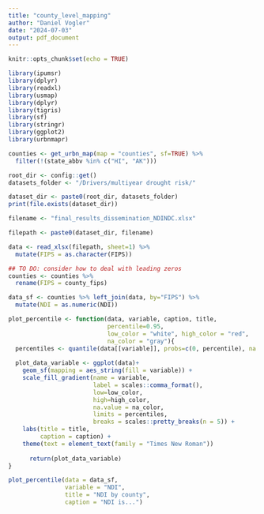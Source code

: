 ```yaml
---
title: "county_level_mapping"
author: "Daniel Vogler"
date: "2024-07-03"
output: pdf_document
---
```


```r
knitr::opts_chunk$set(echo = TRUE)
```

```r
library(ipumsr)
library(dplyr)
library(readxl)
library(usmap)
library(dplyr)
library(tigris)
library(sf)
library(stringr)
library(ggplot2)
library(urbnmapr)
```

```r
counties <- get_urbn_map(map = "counties", sf=TRUE) %>%
  filter(!(state_abbv %in% c("HI", "AK")))
```

```r
root_dir <- config::get()
datasets_folder <- "/Drivers/multiyear drought risk/"

dataset_dir <- paste0(root_dir, datasets_folder)
print(file.exists(dataset_dir))

filename <- "final_results_dissemination_NDINDC.xlsx"

filepath <- paste0(dataset_dir, filename)

data <- read_xlsx(filepath, sheet=1) %>% 
  mutate(FIPS = as.character(FIPS))
```

```r

## TO DO: consider how to deal with leading zeros
counties <- counties %>% 
  rename(FIPS = county_fips)
```

```r
data_sf <- counties %>% left_join(data, by="FIPS") %>% 
  mutate(NDI = as.numeric(NDI))
```

```r
plot_percentile <- function(data, variable, caption, title,
                            percentile=0.95,
                            low_color = "white", high_color = "red",
                            na_color = "gray"){
  percentiles <- quantile(data[[variable]], probs=c(0, percentile), na.rm=TRUE)
  
  plot_data_variable <- ggplot(data)+
    geom_sf(mapping = aes_string(fill = variable)) +
    scale_fill_gradient(name = variable, 
                        label = scales::comma_format(),
                        low=low_color,
                        high=high_color,
                        na.value = na_color,
                        limits = percentiles,
                        breaks = scales::pretty_breaks(n = 5)) + 
    labs(title = title,
         caption = caption) +
    theme(text = element_text(family = "Times New Roman"))
  
      return(plot_data_variable)
}
```

```r
plot_percentile(data = data_sf, 
                variable = "NDI", 
                title = "NDI by county", 
                caption = "NDI is...")
```